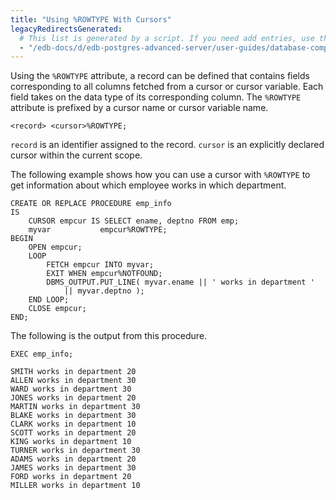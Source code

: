 ```yaml
---
title: "Using %ROWTYPE With Cursors"
legacyRedirectsGenerated:
  # This list is generated by a script. If you need add entries, use the `legacyRedirects` key.
  - "/edb-docs/d/edb-postgres-advanced-server/user-guides/database-compatibility-for-oracle-developers-guide/10/Database_Compatibility_for_Oracle_Developers_Guide_10.1.076.html"
---
```


<div id="[using]()%_rowtype_with_cursors" class="registered_link"></div>

Using the `%ROWTYPE` attribute, a record can be defined that contains fields corresponding to all columns fetched from a cursor or cursor variable. Each field takes on the data type of its corresponding column. The `%ROWTYPE` attribute is prefixed by a cursor name or cursor variable name.

```text
<record> <cursor>%ROWTYPE;
```

`record` is an identifier assigned to the record. `cursor` is an explicitly declared cursor within the current scope.

The following example shows how you can use a cursor with `%ROWTYPE` to get information about which employee works in which department.

```text
CREATE OR REPLACE PROCEDURE emp_info
IS
    CURSOR empcur IS SELECT ename, deptno FROM emp;
    myvar           empcur%ROWTYPE;
BEGIN
    OPEN empcur;
    LOOP
        FETCH empcur INTO myvar;
        EXIT WHEN empcur%NOTFOUND;
        DBMS_OUTPUT.PUT_LINE( myvar.ename || ' works in department '
            || myvar.deptno );
    END LOOP;
    CLOSE empcur;
END;
```

The following is the output from this procedure.

```text
EXEC emp_info;

SMITH works in department 20
ALLEN works in department 30
WARD works in department 30
JONES works in department 20
MARTIN works in department 30
BLAKE works in department 30
CLARK works in department 10
SCOTT works in department 20
KING works in department 10
TURNER works in department 30
ADAMS works in department 20
JAMES works in department 30
FORD works in department 20
MILLER works in department 10
```
